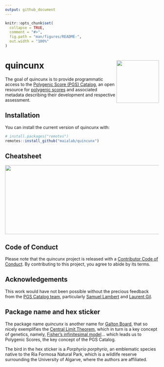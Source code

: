 ```yaml
---
output: github_document
---
```


<!-- README.md is generated from README.Rmd. Please edit that file -->

```r
knitr::opts_chunk$set(
  collapse = TRUE,
  comment = "#>",
  fig.path = "man/figures/README-",
  out.width = "100%"
)
```

# quincunx <img src='man/figures/logo.svg' align="right" height="139" />

<!-- badges: start -->
<!-- badges: end -->

The goal of quincunx is to provide programmatic access to the [Polygenic Score (PGS) Catalog](https://www.pgscatalog.org/), an open resource for [polygenic scores](https://en.wikipedia.org/wiki/Polygenic_score) and associated metadata describing their development and respective assessment.

## Installation

You can install the current version of quincunx with:

```r
# install.packages("remotes")
remotes::install_github("maialab/quincunx")
```

## Cheatsheet

<a href="https://github.com/ramiromagno/cheatsheets/blob/master/quincunx/quincunx_cheatsheet.pdf"><img src="https://raw.githubusercontent.com/ramiromagno/cheatsheets/master/quincunx/quincunx_cheatsheet.png" width="615" height="225"/></a>  

## Code of Conduct

Please note that the quincunx project is released with a [Contributor Code of Conduct](https://maialab.org/quincunx/CODE_OF_CONDUCT.html). By contributing to this project, you agree to abide by its terms.

## Acknowledgements

This work would have not been possible without the precious feedback from the [PGS Catalog team](https://www.pgscatalog.org/), particularly [Samuel Lambert](https://www.ebi.ac.uk/about/people/samuel-lambert) and [Laurent Gil](https://www.sanger.ac.uk/person/gil-laurent/).

## Package name and hex sticker

The package name *quincunx* is another name for [Galton Board](https://en.wikipedia.org/wiki/Bean_machine), that so nicely exemplifies the [Central Limit Theorem](https://en.wikipedia.org/wiki/Central_limit_theorem), which in turn is a key concept of genetics, namely, [Fisher’s infinitesimal model](https://doi.org/10.1016/j.tpb.2017.09.003)... which leads us to Polygenic Scores, the key concept of the PGS Catalog.

The bird in the hex sticker is a *Porphyrio porphyrio*, an emblematic species native to the Ria Formosa Natural Park, which is a wildlife reserve surrounding the University of Algarve, where the authors are affiliated.
